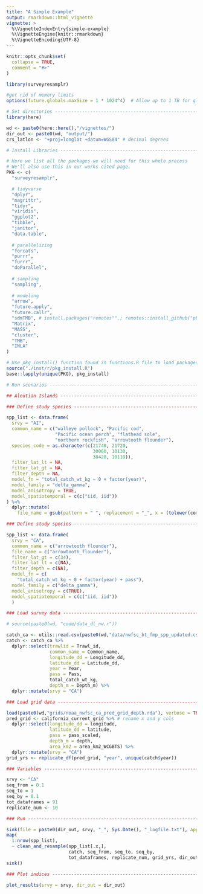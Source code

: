```yaml
---
title: "A Simple Example"
output: rmarkdown::html_vignette
vignette: >
  %\VignetteIndexEntry{simple-example}
  %\VignetteEngine{knitr::rmarkdown}
  %\VignetteEncoding{UTF-8}
---
```


```r
knitr::opts_chunk$set(
  collapse = TRUE,
  comment = "#>"
)
```

```r
library(surveyresamplr)
```


```r
#get rid of memory limits
options(future.globals.maxSize = 1 * 1024^4)  # Allow up to 1 TB for globals

# Set directories --------------------------------------------------------------
library(here)

wd <- paste0(here::here(),"/vignettes/")
dir_out <- paste0(wd, "output/")
crs_latlon <- "+proj=longlat +datum=WGS84" # decimal degrees

# Install Libraries ------------------------------------------------------------

# Here we list all the packages we will need for this whole process
# We'll also use this in our works cited page. 
PKG <- c(
  "surveyresamplr",

  # tidyverse
  "dplyr",
  "magrittr",
  "tidyr",
  "viridis",
  "ggplot2", 
  "tibble",
  "janitor", 
  "data.table", 
  
  # parallelizing
  "forcats",
  "purrr",
  "furrr", 
  "doParallel",
  
  # sampling
  "sampling",
  
  # modeling
  "arrow", 
  "future.apply", 
  "future.callr", 
  "sdmTMB", # install.packages("remotes"",; remotes::install_github("pbs-assess/sdmTMBextra", dependencies = TRUE",
  "Matrix", 
  "MASS",
  "cluster", 
  "TMB", 
  "INLA" 
)

# Use pkg_install() function found in functions.R file to load packages
source("./inst/r/pkg_install.R")
base::lapply(unique(PKG), pkg_install)

# Run scenarios ----------------------------------------------------------------

## Aleutian Islands ------------------------------------------------------------

### Define study species -------------------------------------------------------

spp_list <- data.frame(
  srvy = "AI",
  common_name = c("walleye pollock", "Pacific cod", 
                  "Pacific ocean perch", "flathead sole", 
                  "northern rockfish", "arrowtooth flounder"), 
  species_code = as.character(c(21740, 21720, 
                                30060, 10130, 
                                30420, 10110)), 
  filter_lat_lt = NA, 
  filter_lat_gt = NA, 
  filter_depth = NA, 
  model_fn = "total_catch_wt_kg ~ 0 + factor(year)",
  model_family = "delta_gamma",
  model_anisotropy = TRUE,
  model_spatiotemporal = c(c("iid, iid"))
) %>% 
  dplyr::mutate( 
    file_name = gsub(pattern = " ", replacement = "_", x = (tolower(common_name)))  )

### Define study species -------------------------------------------------------

spp_list <- data.frame(
  srvy = "CA",
  common_name = c("arrowtooth flounder"),
  file_name = c("arrowtooth_flounder"),
  filter_lat_gt = c(34),
  filter_lat_lt = c(NA),
  filter_depth = c(NA),
  model_fn = c(
    "total_catch_wt_kg ~ 0 + factor(year) + pass"),
  model_family = c("delta_gamma"),
  model_anisotropy = c(TRUE),
  model_spatiotemporal = c(c("iid, iid"))
  )

### Load survey data -----------------------------------------------------------

# source(paste0(wd, "code/data_dl_nw.r"))

catch_ca <- utils::read.csv(paste0(wd,"data/nwfsc_bt_fmp_spp_updated.csv")) #pulled data again to get 2024
catch <- catch_ca %>% 
  dplyr::select(trawlid = Trawl_id, 
                common_name = Common_name, 
                longitude_dd = Longitude_dd, 
                latitude_dd = Latitude_dd, 
                year = Year, 
                pass = Pass, 
                total_catch_wt_kg, 
                depth_m = Depth_m) %>% 
  dplyr::mutate(srvy = "CA")

### Load grid data -------------------------------------------------------------

load(paste0(wd,"grids/noaa_nwfsc_ca_pred_grid_depth.rda"), verbose = TRUE)
pred_grid <- california_current_grid %>% # rename x and y cols
  dplyr::select(longitude_dd = longitude, 
                latitude_dd = latitude, 
                pass = pass_scaled, 
                depth_m = depth, 
                area_km2 = area_km2_WCGBTS) %>% 
  dplyr::mutate(srvy = "CA")
grid_yrs <- replicate_df(pred_grid, "year", unique(catch$year))

### Variables ------------------------------------------------------------------

srvy <- "CA"
seq_from = 0.1
seq_to = 1
seq_by = 0.1
tot_dataframes = 91
replicate_num <- 10

### Run ------------------------------------------------------------------------

sink(file = paste0(dir_out, srvy, "_", Sys.Date(), "_logfile.txt"), append=FALSE, split=TRUE)  # for screen and log
map(
  1:nrow(spp_list), 
  ~ clean_and_resample(spp_list[.x,], 
                       catch, seq_from, seq_to, seq_by, 
                       tot_dataframes, replicate_num, grid_yrs, dir_out))
sink()

### Plot indices ---------------------------------------------------------------

plot_results(srvy = srvy, dir_out = dir_out) 
```

